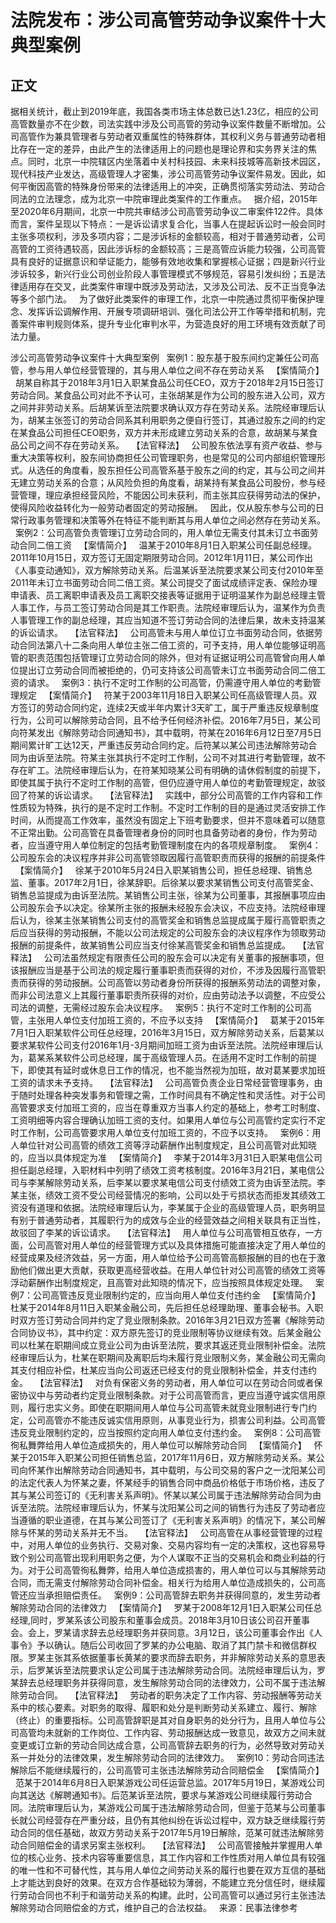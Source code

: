 # 法院发布：涉公司高管劳动争议案件十大典型案例
## 正文
据相关统计，截止到2019年底，我国各类市场主体总数已达1.23亿，相应的公司高管数量亦不在少数，司法实践中涉及公司高管的劳动争议案件数量不断增加。公司高管作为兼具管理者与劳动者双重属性的特殊群体，其权利义务与普通劳动者相比存在一定的差异，由此产生的法律适用上的问题也是理论界和实务界关注的焦点。同时，北京一中院辖区内坐落着中关村科技园、未来科技城等高新技术园区，现代科技产业发达，高级管理人才密集，涉公司高管劳动争议案件易发。因此，如何平衡因高管的特殊身份带来的法律适用上的冲突，正确贯彻落实劳动法、劳动合同法的立法理念，成为北京一中院审理此类案件的工作重点。
 
据介绍，2015年至2020年6月期间，北京一中院共审结涉公司高管劳动争议二审案件122件。具体而言，案件呈现以下特点：一是诉讼请求复合化，当事人在提起诉讼时一般会同时主张多项权利，涉及多项内容；二是涉诉标的金额较高，相对于普通劳动者，公司高管的工资待遇较高，因此涉诉标的金额较高；三是高管应诉能力较强，公司高管具有良好的证据意识和举证能力，能够有效地收集和掌握核心证据；四是新兴行业涉诉较多，新兴行业公司创业阶段人事管理模式不够规范，容易引发纠纷；五是法律适用存在交叉，此类案件审理中既涉及劳动法，又涉及公司法、反不正当竞争法等多个部门法。
 
为了做好此类案件的审理工作，北京一中院通过贯彻平衡保护理念、发挥诉讼调解作用、开展专项调研培训、强化司法公开工作等举措和机制，完善案件审判规则体系，提升专业化审判水平，为营造良好的用工环境有效贡献了司法力量。


涉公司高管劳动争议案件十大典型案例
 
案例1：股东基于股东间约定兼任公司高管，参与用人单位经营管理的，其与用人单位之间不存在劳动关系
 
【案情简介】
 
胡某自称其于2018年3月1日入职某食品公司任CEO，双方于2018年2月15日签订劳动合同。某食品公司对此不予认可，主张胡某是作为公司的股东进入公司，双方之间并非劳动关系。后胡某诉至法院要求确认双方存在劳动关系。法院经审理后认为，胡某主张签订的劳动合同系其利用职务之便自行签订，其通过股东之间的约定在某食品公司担任CEO职务，双方并未形成建立劳动关系的合意，故胡某与某食品公司之间不存在劳动关系。
 
【法官释法】
 
公司股东依法享有资产收益、参与重大决策等权利，股东间协商担任公司管理职务，也是常见的公司内部组织管理形式。从选任的角度看，股东担任公司高管系基于股东之间的约定，其与公司之间并无建立劳动关系的合意；从风险负担的角度看，胡某持有某食品公司股份，参与经营管理，理应承担经营风险，不能因公司未获利，而主张其应获得劳动法的保护，使得风险收益转化为一般劳动者固定的劳动报酬。
 
因此，仅从股东参与公司的日常行政事务管理和决策等外在特征不能判断其与用人单位之间必然存在劳动关系。
 
案例2：公司高管负责管理订立劳动合同的，用人单位无需支付其未订立书面劳动合同二倍工资
 
【案情简介】
 
温某于2010年8月1日入职某公司任副总经理。2011年10月15日，双方签订无固定期限劳动合同。2012年1月11日，某公司作出《人事变动通知》，双方解除劳动关系。后温某诉至法院要求某公司支付2010年至2011年未订立书面劳动合同二倍工资。某公司提交了面试成绩评定表、保险办理申请表、员工离职申请表及员工离职交接表等证据用于证明温某作为副总经理主管人事工作，与员工签订劳动合同是其工作职责。法院经审理后认为，温某作为负责人事管理工作的副总经理，其应当知道不签订劳动合同的法律后果，故未支持温某的诉讼请求。
 
【法官释法】
 
公司高管未与用人单位订立书面劳动合同，依据劳动合同法第八十二条向用人单位主张二倍工资的，可予支持，用人单位能够证明高管的职责范围包括管理订立劳动合同的除外，但对有证据证明公司高管曾向用人单位提出订立劳动合同而被拒绝的，仍可支持该公司高管未订立书面劳动合同二倍工资的请求。
 
案例3：执行不定时工作制的公司高管，仍需遵守用人单位的考勤管理规定
 
【案情简介】
 
符某于2003年11月18日入职某公司任高级管理人员。双方签订的劳动合同约定，连续2天或半年内累计3天旷工，属于严重违反规章制度行为，公司可以解除劳动合同，且不给予任何经济补偿。2016年7月5日，某公司向符某发出《解除劳动合同通知书》，其中载明，符某在2016年6月12日至7月5日期间累计旷工达12天，严重违反劳动合同约定。后符某以某公司违法解除劳动合同为由诉至法院。符某主张其执行不定时工作制，公司不对其进行考勤管理，故不存在旷工。法院经审理后认为，在符某知晓某公司有明确的请休假制度的前提下，即使其属于执行不定时工作制的高管，但仍应遵守用人单位的考勤管理规定，故驳回了符某的诉讼请求。
 
【法官释法】
 
实践中，部分公司高管的工作内容和工作性质较为特殊，执行的是不定时工作制。不定时工作制的目的是通过灵活安排工作时间，从而提高工作效率，虽然没有固定上下班考勤要求，但并不意味着可以随意不正常出勤。公司高管在具备管理者身份的同时也具备劳动者的身份，作为劳动者，应当遵守用人单位制定的包括考勤管理制度在内的各项规章制度。
 
案例4：公司股东会的决议程序并非公司高管领取因履行高管职责而获得的报酬的前提条件
 
【案情简介】
 
徐某于2010年5月24日入职某销售公司，担任总经理、销售总监、董事。2017年2月1日，徐某辞职。后徐某以要求某销售公司支付高管奖金、销售总监提成为由诉至法院。某销售公司主张，徐某为公司董事，其报酬事项应由公司股东会予以决定。徐某所主张的报酬未经股东会决议，不应支持。法院经审理后认为，徐某主张某销售公司支付的高管奖金和销售总监提成属于履行高管职责之后应当获得的劳动报酬，不能以公司法规定的公司股东会的决议程序作为领取劳动报酬的前提条件，故某销售公司应当支付徐某高管奖金和销售总监提成。
 
【法官释法】
 
公司法虽然规定有限责任公司的股东会可以决定有关董事的报酬事项，但该报酬应当是基于公司法的规定履行董事职责而获得的对价，不涉及因履行高管职责而获得的劳动报酬。公司高管以劳动者身份所获得的报酬系劳动法的调整对象，而非公司法意义上其履行董事职责所获得的对价，应由劳动法予以调整，不应受公司法的调整，无需经过股东会决议程序。
 
案例5：执行不定时工作制的公司高管，主张用人单位支付加班工资的，不应予以支持
 
【案情简介】
 
葛某于2015年7月1日入职某软件公司任总经理，2016年3月15日，双方解除劳动关系，后葛某以要求某软件公司支付2016年1月-3月期间加班工资为由诉至法院。法院经审理后认为，葛某系某软件公司总经理，属于高级管理人员。在适用不定时工作制的前提下，即使其有延时或休息日工作的情况，也不能当然视为加班，故对葛某要求加班工资的请求未予支持。
 
【法官释法】
 
公司高管负责企业日常经营管理事务，由于随时处理各种突发事务和管理之需，工作时间具有不确定性和灵活性。对于公司高管要求支付加班工资的，应当在尊重双方当事人约定的基础上，参考工时制度、工资明细等内容合理确认加班工资的支付。如果用人单位与公司高管约定实行不定时工作制，公司高管要求用人单位支付加班工资的，不应予以支持。
 
案例6：用人单位针对公司高管的绩效工资等浮动薪酬作出制度规定，且公司高管对此知晓的，应当以具体规定为准
 
【案情简介】
 
李某于2014年3月31日入职某电信公司担任副总经理，入职材料中列明了绩效工资考核制度。2016年3月21日，某电信公司与李某解除劳动关系，后李某以要求某电信公司支付绩效工资为由诉至法院。李某主张，绩效工资不受公司经营情况的影响，公司以处于亏损状态而拒发其绩效工资没有道理和依据。法院经审理后认为，李某属于企业的高级管理人员，职务明显有别于普通劳动者，其履职行为的成效与企业的经营效益之间相关联具有正当性，故驳回了李某的诉讼请求。
 
【法官释法】
 
用人单位与公司高管相互依存，一方面，公司高管对用人单位的经营管理方式以及具体措施可能直接决定了用人单位的经营成果及经济效益，另一方面，用人单位给予公司高管高额报酬的目的也在于激励他们做出更大贡献，获取更高经营收益。在用人单位针对公司高管的绩效工资等浮动薪酬作出制度规定，且高管对此知晓的情况下，应当按照具体规定处理。
 
案例7：公司高管违反竞业限制约定的，应当向用人单位支付违约金
 
【案情简介】
 
杜某于2014年8月11日入职某金融公司，先后担任总经理助理、董事会秘书。入职时双方签订劳动合同并约定了竞业限制条款。2016年3月21日双方签署《解除劳动合同协议书》，其中约定：双方原先签订的竞业限制等协议继续有效。后某金融公司以杜某在职期间成立竞业公司为由诉至法院，要求其返还竞业限制补偿金。法院经审理后认为，杜某在职期间及离职后均未履行竞业限制义务，某金融公司无需向其支付相应补偿，杜某应当向公司返还已经支付的竞业限制补偿金，并支付违约金。
 
【法官释法】
 
对负有保密义务的劳动者，用人单位可以在劳动合同或者保密协议中与劳动者约定竞业限制条款。对于公司高管而言，更应当遵守诚实信用原则，履行忠实义务。即使在职期间用人单位与公司高管未就竞业限制进行专门约定，公司高管亦不能违反诚实信用原则，从事竞业行为，损害公司利益。公司高管违反竞业限制约定的，应当按照约定向用人单位支付违约金。
 
案例8：公司高管徇私舞弊给用人单位造成损失的，用人单位可以解除劳动合同
 
【案情简介】
 
怀某于2015年入职某公司担任销售总监，2017年11月6日，双方解除劳动关系。某公司向怀某作出解除劳动合同通知书，其中载明，与公司交易的客户之一沈阳某公司的法定代表人为怀某之妻，怀某经手的销售合同中商品价格低于市场价格，违反了其与某公司签订的《无利害关系声明》。怀某以某公司属于违法解除劳动合同为由诉至法院。法院经审理后认为，怀某与沈阳某公司之间的销售行为违反了劳动者应当遵循的职业道德，在其与某公司签订了《无利害关系声明》的情况下，某公司解除与怀某的劳动关系并无不当。
 
【法官释法】
 
公司高管在从事经营管理的过程中，对用人单位的业务执行、交易对象、交易内容均有一定的决策权，这也容易导致个别公司高管出现利用职务之便，为个人谋取不正当的交易机会和商业利益的行为。对于公司高管徇私舞弊，给用人单位造成损害的，用人单位可以与其解除劳动合同，而无需支付解除劳动合同补偿金。相关行为给用人单位造成损失的，公司高管还应当承担赔偿责任。
 
案例9：公司高管辞去职务并获得同意的，发生劳动者解除劳动合同的法律效力
 
【案情简介】
 
罗某于2008年12月1日入职某公司任总经理,同时，罗某系该公司股东和董事会成员。2018年3月10日该公司召开董事会。会上，罗某请求辞去总经理职务并获同意。3月12日，该公司董事会作出《人事令》予以确认。随后公司收回了罗某的办公电脑、取消了其门禁卡和微信群权限。罗某主张其系依据董事长黄某的要求而辞去职务，并非解除劳动关系的意思表示，后罗某诉至法院要求认定公司属于违法解除劳动合同。法院经审理后认为，罗某辞去总经理职务并获得同意，发生解除劳动合同的法律效力，公司不属于违法解除劳动合同。
 
【法官释法】
 
劳动者的职务决定了工作内容、劳动报酬等劳动关系中的核心要素。对职务的取得、履职和处分是判断劳动关系建立、履行、解除（终止）的重要指标。公司高管辞职是其对自身职务的处分行为，且用人单位与公司高管均未就新的工作岗位、工作内容、劳动报酬达成一致意见，故双方之间未就变更或订立新的劳动合同达成合意，公司高管辞去职务的行为，必然导致对劳动关系一并处分的法律效果，发生解除劳动合同的法律效力。
 
案例10：劳动合同违法解除后不能继续履行的，公司高管可主张违法解除劳动合同赔偿金
 
【案情简介】
 
范某于2014年6月8日入职某游戏公司任运营总监。2017年5月19日，某游戏公司向其送达《解聘通知书》。后范某诉至法院，要求与某游戏公司继续履行劳动合同。法院审理后认为，某游戏公司属于违法解除劳动合同，但鉴于范某与公司董事长就公司经营存在严重分歧，且仍有其他纠纷在诉讼过程中，双方缺乏继续履行劳动合同的信任基础，故双方劳动关系于2017年5月19日解除，范某可就违法解除劳动合同赔偿金的请求另案主张权利。
 
【法官释法】
 
公司高管接触并掌握用人单位的核心业务、技术内容等重要信息，其工作内容和工作性质对用人单位具有较强的唯一性和不可替代性，其与用人单位之间劳动关系的履行也要在双方互信的基础上才能达到良好的效果。在双方合作基础较为薄弱，不能建立充分信任时，继续履行劳动合同也不利于和谐劳动关系的构建。此时，公司高管可以通过另行主张违法解除劳动合同赔偿金的方式，维护自己的合法权益。
 
来源：民事法律参考
 
